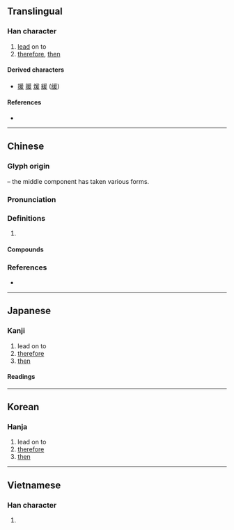 {{character info/new}}
==Translingual==

===Han character===
{{Han char|rn=87|rad=爪|as=05|sn=9|four=20447|canj=BMKE|ids=⿳爫一友}}

# [[lead]] on to
# [[therefore]], [[then]]

====Derived characters====
* [[援]] [[暖]] [[煖]] [[緩]] ([[缓]])

====References====
* {{Han ref|kx=0689.050|dkj=19672|dj=1102.080|hdz=32032.010|uh=7230|ud=29232|bh=ACB8|bd=44216}}

----

==Chinese==
{{zh-forms}}

===Glyph origin===
{{Han etym}}
{{Han compound|爪|t1=hand, claw|alt1=爫|又|t2=hand|ls=ic}} – the middle component has taken various forms.

===Pronunciation===
{{zh-pron
|m=yuán
|c=wun4,jyun4
|mc=y
|oc=y
|cat=
}}

===Definitions===
{{zh-hanzi}}

# {{rfdef|zh}}

====Compounds====
{{zh-der|兔爰|爰歷篇|爰書|爰田|爰爰|爰居}}

===References===
* {{R:yue:mfccd}}

----

==Japanese==

===Kanji===
{{ja-kanji|grade=|rs=爪05}}

# lead on to
# [[therefore]]
# [[then]]

====Readings====
{{ja-readings
|goon=おん<をん
|kanon=えん<ゑん
|kun=ここ-に
}}

----

==Korean==

===Hanja===
{{ko-hanja|hangeul=원|eumhun=|rv=won|mr=wŏn|y=wen}}

# lead on to
# [[therefore]]
# [[then]]

----

==Vietnamese==

===Han character===
{{vi-hantu|[[vươn]]|rs=爪05}}

# {{defn|lang=vi|sort=爪05}}